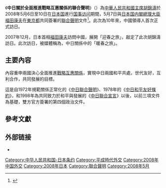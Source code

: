 {{multiple issues|
{{Notability Unreferenced|time=2015-11-25T07:58:11+00:00}}
{{expand|time=2015-11-25T07:58:11+00:00}}
}}
{{redirect|戰略互惠關係|中华人民共和国按外交关系亲疏将与其建交的国家划分不同的外交关系|中华人民共和国外交#伙伴外交分级}}
{{中日四个政治文件}}

《'''中日關於全面推進戰略互惠關係的聯合聲明'''》（{{jpn|j=「戦略的互恵関係」の包括的推進に関する日中共同声明}}）為[[中華人民共和國主席|中華人民共和國主席]][[胡錦濤|胡錦濤]]於2008年5月6日至10日在[[日本国|日本国]]進行[[国事访问|国事访问]]期間，5月7日與[[日本国内閣總理大臣|日本国内閣總理大臣]][[福田康夫|福田康夫]]在[[東京都|東京都]]共同簽署的[[聯合聲明|聯合聲明]]文件<ref>{{cite web |title = 中日关于全面推进战略互惠关系的联合声明 |website = [[新華網|新華網]] |url = http://news.xinhuanet.com/newscenter/2008-05/07/content_8123814.htm |date = 2008-05-07 |access-date = 2017-02-12 |archiveurl = https://web.archive.org/web/20150619001257/http://news.xinhuanet.com/newscenter/2008-05/07/content_8123814.htm |archivedate = 2015-06-19 |deadurl = yes }}</ref>。此次為10年來，中國領導人首次正式訪日。

2007年12月，日本首相[[福田康夫|福田康夫]]訪問中國，展開「迎春之旅」，敲定了此次胡錦濤訪日。此次訪日，被媒體稱為，中日關係中的「暖春之旅」。

== 主要內容 ==
內容重申兩國決心全面推進[[戰略互惠關係|戰略互惠關係]]，實現中日兩國和平共處，世代友好，互利合作，共同發展的目標。

這是自1972年規範關係正常化的《[[中日聯合聲明|中日聯合聲明]]》、1978年的《[[中日和平友好條約|中日和平友好條約]]》，和1998年為共同致力於和平與發展的《[[中日聯合宣言|中日聯合宣言]]》以後，以前三項文件為基礎，雙方官方簽署的第四個政治文件。

== 參考文獻 ==
{{Reflist}}

== 外部链接 ==
* {{Wikisource-inline|中日关于全面推进战略互惠关系的联合声明}}

{{DEFAULTSORT:Z中日關於全面推進戰略互惠關係的聯合聲明}}
[[Category:中华人民共和国-日本条约|Category:中华人民共和国-日本条约]]
[[Category:平成時代外交|Category:平成時代外交]]
[[Category:2008年中国外交|Category:2008年中国外交]]
[[Category:2008年日本|Category:2008年日本]]
[[Category:聯合聲明|Category:聯合聲明]]
[[Category:2008年5月|Category:2008年5月]]